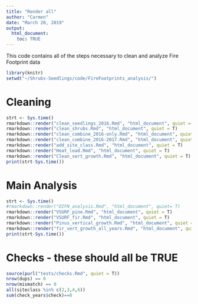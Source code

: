 ```yaml
---
title: "Render all"
author: "Carmen"
date: "March 20, 2019"
output: 
  html_document:
    toc: TRUE
---
```


This code contains all of the steps necessary to clean and analyze Fire Footprint data

```r
library(knitr)
setwd("~/Shrubs-Seedlings/code/FireFootprints_analysis/")
```

# Cleaning
```r
strt <- Sys.time()
rmarkdown::render("clean_seedlings_2016.Rmd", "html_document", quiet = T)
rmarkdown::render("clean_shrubs.Rmd", "html_document", quiet = T)
rmarkdown::render("clean_combine_2016-only.Rmd", "html_document", quiet = T)
rmarkdown::render("clean_combine_2016-2017.Rmd", "html_document", quiet = T)
rmarkdown::render("add_site_class.Rmd", "html_document", quiet = T)
rmarkdown::render("Heat_load.Rmd", "html_document", quiet = T)
rmarkdown::render("Clean_vert_growth.Rmd", "html_document", quiet = T)
print(strt-Sys.time())
```

# Main Analysis
```r
strt <- Sys.time()
#rmarkdown::render("DIFN_analysis.Rmd", "html_document", quiet= T)
rmarkdown::render("VSURF_pine.Rmd", "html_document", quiet = T)
rmarkdown::render("VSURF_fir.Rmd", "html_document", quiet = T)
rmarkdown::render("Pinus_vertical_growth.Rmd", "html_document", quiet = T)
rmarkdown::render("fir_vert_growth_all_years.Rmd", "html_document", quiet = T)
print(strt-Sys.time())
```

# Checks - these should all be TRUE
```r
source(purl("tests/checks.Rmd", quiet = T))
nrow(dups) == 0
nrow(mismatch) == 0
all(siteclass %in% c(2,3,4,6))
sum(check_years$check)==0
```

